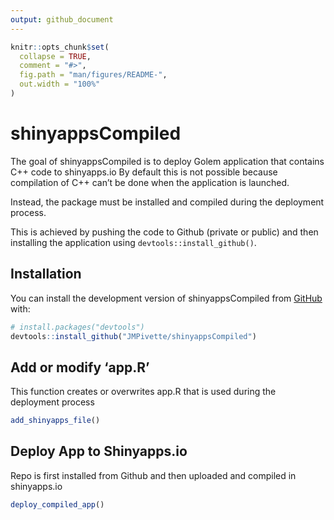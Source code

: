 ```yaml
---
output: github_document
---
```


<!-- README.md is generated from README.Rmd. Please edit that file -->

```r
knitr::opts_chunk$set(
  collapse = TRUE,
  comment = "#>",
  fig.path = "man/figures/README-",
  out.width = "100%"
)
```

# shinyappsCompiled

<!-- badges: start -->
<!-- badges: end -->

The goal of shinyappsCompiled is to deploy Golem application that contains C++ code to shinyapps.io
By default this is not possible because compilation of C++ can't be done when the application is launched.

Instead, the package must be installed and compiled during the deployment process. 

This is achieved by pushing the code to Github (private or public) and then installing the application using `devtools::install_github()`.

## Installation

You can install the development version of shinyappsCompiled from [GitHub](https://github.com/) with:

``` r
# install.packages("devtools")
devtools::install_github("JMPivette/shinyappsCompiled")
```

## Add or modify 'app.R'

This function creates or overwrites app.R that is used during the deployment process

``` r
add_shinyapps_file()
```

## Deploy App to Shinyapps.io

Repo is first installed from Github and then uploaded and compiled in shinyapps.io

``` r
deploy_compiled_app()
```

